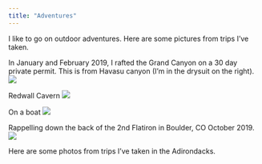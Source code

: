 ```yaml
---
title: "Adventures"
---
```

I like to go on outdoor adventures. Here are some pictures from trips I've taken.

In January and February 2019, I rafted the Grand Canyon on a 30 day private permit.
This is from Havasu canyon (I'm in the drysuit on the right).
![](~/phoebekoenig.github.io/photos for site/havasu.jpeg|width=100)


Redwall Cavern
![](~/phoebekoenig.github.io/photos for site/redwallcavern.jpeg|width=100)


On a boat
![](~/phoebekoenig.github.io/photos for site/onaboat.jpg|width=100)




Rappelling down the back of the 2nd Flatiron in Boulder, CO October 2019. 
![](~/phoebekoenig.github.io/photos for site/flatiron.jpeg|width=100)

Here are some photos from trips I've taken in the Adirondacks.
